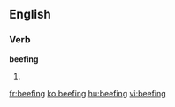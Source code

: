 ==English==

===Verb===
'''beefing'''

# {{present participle of|beef}}

[[fr:beefing]]
[[ko:beefing]]
[[hu:beefing]]
[[vi:beefing]]